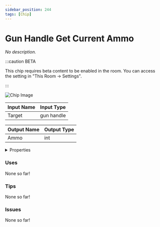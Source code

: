```yaml
---
sidebar_position: 244
tags: [Chip]
---
```


# Gun Handle Get Current Ammo

*No description.*

:::caution BETA

This chip requires beta content to be enabled in the room. You can access the setting in "This Room -> Settings".

:::

![Chip Image](/svg/9e2bb0fe-6179-4ffc-92df-6f3b43bca52d.svg)

| Input Name | Input Type |
|-----------|-----------|
| Target | gun handle |

| Output Name | Output Type |
|-----------|-----------|
| Ammo | int |


<details>
  <summary>Properties</summary>
  <div>
    <div>
    <table>
      <thead>
        <tr>
          <th>Is beta required?</th>
          <th>✅</th>
        </tr>
        <tr>
          <th>Is this chip a trolling risk?</th>
          <th>❌</th>
        </tr>
        <tr>
          <th>Chip UUPD</th>
          <th>._uuid</th>
        </tr>
      </thead>
    </table>
    </div>
  </div>
</details>

### Uses

None so far!

### Tips

None so far!

### Issues

None so far!